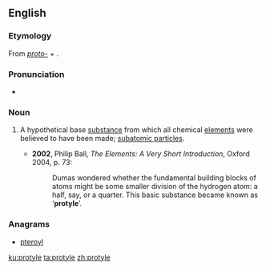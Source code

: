 ==English==

===Etymology===
From ''[[proto-]]'' + {{etyl|grc|en}} {{term|ὕλη||timber, material|tr=hulē|lang=grc}}.

===Pronunciation===
* {{IPA|/ˈpɹəʊtaɪl/|lang=en}}

===Noun===
{{en-noun|~}}

# {{context|physics|chemistry|historical|lang=en}} A hypothetical base [[substance]] from which all chemical [[elements]] were believed to have been made; [[subatomic particles]].
#* '''2002''', Philip Ball, ''The Elements: A Very Short Introduction'', Oxford 2004, p. 73:
#*: Dumas wondered whether the fundamental building blocks of atoms might be some smaller division of the hydrogen atom: a half, say, or a quarter.  This basic substance became known as ‘'''protyle'''’.

===Anagrams===
* [[pteroyl#English|pteroyl]]

[[ku:protyle]]
[[ta:protyle]]
[[zh:protyle]]